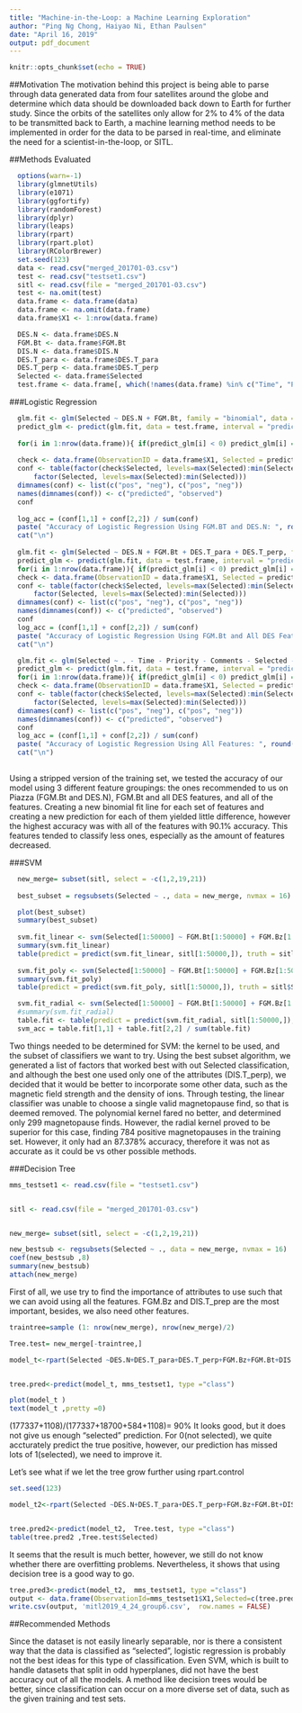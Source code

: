 ---
title: "Machine-in-the-Loop: a Machine Learning Exploration"
author: "Ping Ng Chong, Haiyao Ni, Ethan Paulsen"
date: "April 16, 2019"
output: pdf_document
---
<!---Note: D-Tree.rmd is used to make the decision tree portion of this project.--->

```{r setup, include=FALSE}
knitr::opts_chunk$set(echo = TRUE)
```
##Motivation
The motivation behind this project is being able to parse through data generated data from four satellites around the globe and determine which data should be downloaded back down to Earth for further study. Since the orbits of the satellites only allow for 2% to 4% of the data to be transmitted back to Earth, a machine learning method needs to be implemented in order for the data to be parsed in real-time, and eliminate the need for a scientist-in-the-loop, or SITL. 


##Methods Evaluated

```{r dataset, echo = FALSE}
  options(warn=-1)
  library(glmnetUtils)
  library(e1071)
  library(ggfortify)
  library(randomForest)
  library(dplyr)
  library(leaps)
  library(rpart)
  library(rpart.plot)
  library(RColorBrewer)
  set.seed(123)
  data <- read.csv("merged_201701-03.csv")
  test <- read.csv("testset1.csv")
  sitl <- read.csv(file = "merged_201701-03.csv")
  test <- na.omit(test)
  data.frame <- data.frame(data)
  data.frame <- na.omit(data.frame)
  data.frame$X1 <- 1:nrow(data.frame)
```
```{r frames, echo = FALSE}
  DES.N <- data.frame$DES.N
  FGM.Bt <- data.frame$FGM.Bt
  DIS.N <- data.frame$DIS.N
  DES.T_para <- data.frame$DES.T_para
  DES.T_perp <- data.frame$DES.T_perp
  Selected <- data.frame$Selected
  test.frame <- data.frame[, which(!names(data.frame) %in% c("Time", "Priority", "Comments", "Selected", "X1", "X"))]
```
###Logistic Regression
```{r logistic}

  glm.fit <- glm(Selected ~ DES.N + FGM.Bt, family = "binomial", data = data.frame)
  predict_glm <- predict(glm.fit, data = test.frame, interval = "predict")
  
  for(i in 1:nrow(data.frame)){ if(predict_glm[i] < 0) predict_glm[i] = 0 else predict_glm[i] = 1 }
  
  check <- data.frame(ObservationID = data.frame$X1, Selected = predict_glm)
  conf <- table(factor(check$Selected, levels=max(Selected):min(Selected)), 
      factor(Selected, levels=max(Selected):min(Selected)))
  dimnames(conf) <- list(c("pos", "neg"), c("pos", "neg"))
  names(dimnames(conf)) <- c("predicted", "observed")
  conf
  
  log_acc = (conf[1,1] + conf[2,2]) / sum(conf)
  paste( "Accuracy of Logistic Regression Using FGM.BT and DES.N: ", round(log_acc, 3))
  cat("\n")
  
  glm.fit <- glm(Selected ~ DES.N + FGM.Bt + DES.T_para + DES.T_perp, family = "binomial", data = data.frame)
  predict_glm <- predict(glm.fit, data = test.frame, interval = "predict")
  for(i in 1:nrow(data.frame)){ if(predict_glm[i] < 0) predict_glm[i] = 0 else predict_glm[i] = 1 }
  check <- data.frame(ObservationID = data.frame$X1, Selected = predict_glm)
  conf <- table(factor(check$Selected, levels=max(Selected):min(Selected)), 
      factor(Selected, levels=max(Selected):min(Selected)))
  dimnames(conf) <- list(c("pos", "neg"), c("pos", "neg"))
  names(dimnames(conf)) <- c("predicted", "observed")
  conf
  log_acc = (conf[1,1] + conf[2,2]) / sum(conf)
  paste( "Accuracy of Logistic Regression Using FGM.Bt and All DES Features: ", round(log_acc, 3))
  cat("\n")

  glm.fit <- glm(Selected ~ . - Time - Priority - Comments - Selected - X1 - X, family = "binomial", data = data.frame)
  predict_glm <- predict(glm.fit, data = test.frame, interval = "predict")
  for(i in 1:nrow(data.frame)){ if(predict_glm[i] < 0) predict_glm[i] = 0 else predict_glm[i] = 1 }
  check <- data.frame(ObservationID = data.frame$X1, Selected = predict_glm)
  conf <- table(factor(check$Selected, levels=max(Selected):min(Selected)), 
      factor(Selected, levels=max(Selected):min(Selected)))
  dimnames(conf) <- list(c("pos", "neg"), c("pos", "neg"))
  names(dimnames(conf)) <- c("predicted", "observed")
  conf
  log_acc = (conf[1,1] + conf[2,2]) / sum(conf)
  paste( "Accuracy of Logistic Regression Using All Features: ", round(log_acc, 3))
  cat("\n")
  
```
Using a stripped version of the training set, we tested the accuracy of our model using 3 different feature groupings: the ones recommended to us on Piazza (FGM.Bt and DES.N), FGM.Bt and all DES features, and all of the features. Creating a new binomial fit line for each set of features and creating a new prediction for each of them yielded little difference, however the highest accuracy was with all of the features with 90.1% accuracy. This features tended to classify less ones, especially as the amount of features decreased.

###SVM
```{r svm}


  new_merge= subset(sitl, select = -c(1,2,19,21))
  
  best_subset = regsubsets(Selected ~ ., data = new_merge, nvmax = 16)

  plot(best_subset)
  summary(best_subset)
  
  svm.fit_linear <- svm(Selected[1:50000] ~ FGM.Bt[1:50000] + FGM.Bz[1:50000] + DIS.N[1:50000] + DIS.T_perp[1:50000], kernel = "linear", data = sitl[1:50000,], type = "C-classification")
  summary(svm.fit_linear)
  table(predict = predict(svm.fit_linear, sitl[1:50000,]), truth = sitl$Selected[1:50000])
  
  svm.fit_poly <- svm(Selected[1:50000] ~ FGM.Bt[1:50000] + FGM.Bz[1:50000] + DIS.N[1:50000] + DIS.T_perp[1:50000], kernel = "polynomial", data = sitl[1:50000,], type = "C-classification")
  summary(svm.fit_poly)
  table(predict = predict(svm.fit_poly, sitl[1:50000,]), truth = sitl$Selected[1:50000])

  svm.fit_radial <- svm(Selected[1:50000] ~ FGM.Bt[1:50000] + FGM.Bz[1:50000] + DIS.N[1:50000] + DIS.T_perp[1:50000], kernel = "radial", data = sitl[1:50000,], type = "C-classification")
  #summary(svm.fit_radial)
  table.fit <- table(predict = predict(svm.fit_radial, sitl[1:50000,]), truth = sitl$Selected[1:50000])
  svm_acc = table.fit[1,1] + table.fit[2,2] / sum(table.fit)

```

Two things needed to be determined for SVM: the kernel to be used, and the subset of classifiers we want to try. Using the best subset algorithm, we generated a list of factors that worked best with out Selected classification, and although the best one used only one of the attributes (DIS.T_perp), we decided that it would be better to incorporate some other data, such as the magnetic field strength and the density of ions. Through testing, the linear classifier was unable to choose a single valid magnetopause find, so that is deemed removed. The polynomial kernel fared no better, and determined only 299 magnetopause finds. However, the radial kernel proved to be superior for this case, finding 784 positive magnetopauses in the training set. However, it only had an 87.378% accuracy, therefore it was not as accurate as it could be vs other possible methods.

###Decision Tree

```{r}


mms_testset1 <- read.csv(file = "testset1.csv")


sitl <- read.csv(file = "merged_201701-03.csv")


new_merge= subset(sitl, select = -c(1,2,19,21))

new_bestsub <- regsubsets(Selected ~ ., data = new_merge, nvmax = 16)
coef(new_bestsub ,8)
summary(new_bestsub)
attach(new_merge)
```
First of all, we use try to find the importance of attributes to use such that we can avoid using all the features.
FGM.Bz and DIS.T_prep are the most important, besides, we also need other features.




```{r}
traintree=sample (1: nrow(new_merge), nrow(new_merge)/2)

Tree.test= new_merge[-traintree,]

model_t<-rpart(Selected ~DES.N+DES.T_para+DES.T_perp+FGM.Bz+FGM.Bt+DIS.Vz+DIS.T_para+DIS.T_perp, method ="class", data = new_merge) 


tree.pred<-predict(model_t, mms_testset1, type ="class")

plot(model_t )
text(model_t ,pretty =0)
```

(177337+1108)/(177337+18700+584+1108)= 90%
It looks good, but it does not give us enough "selected" prediction.
For 0(not selected), we quite accturately predict the true positive, however, our prediction has missed lots of 1(selected), we need to improve it.


Let's see what if we let the tree grow further using rpart.control




```{r}
set.seed(123)

model_t2<-rpart(Selected ~DES.N+DES.T_para+DES.T_perp+FGM.Bz+FGM.Bt+DIS.Vz+DIS.T_para+DIS.T_perp, method ="class", data = new_merge, control=rpart.control(minsplit=2, cp=0)) 


tree.pred2<-predict(model_t2,  Tree.test, type ="class")
table(tree.pred2 ,Tree.test$Selected)


```

It seems that the result is much better, however, we still do not know whether there are overfitting problems. Nevertheless, it shows that using decision tree is a good way to go.

```{r}
tree.pred3<-predict(model_t2,  mms_testset1, type ="class")
output <- data.frame(ObservationId=mms_testset1$X1,Selected=c(tree.pred3)-1)
write.csv(output, 'mitl2019_4_24_group6.csv',  row.names = FALSE)

```

##Recommended Methods

Since the dataset is not easily linearly separable, nor is there a consistent way that the data is classified as "selected", logistic regression is probably not the best ideas for this type of classification. Even SVM, which is built to handle datasets that split in odd hyperplanes, did not have the best accuracy out of all the models. A method like decision trees would be better, since classification can occur on a more diverse set of data, such as the given training and test sets.
